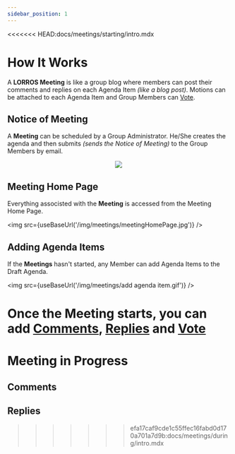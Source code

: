 ```yaml
---
sidebar_position: 1
---
```



<<<<<<< HEAD:docs/meetings/starting/intro.mdx
# How It Works

A **LORROS Meeting** is like a group blog where members can post their comments and replies on each Agenda Item _(like a blog post)_. Motions can be attached to each Agenda Item and Group Members can [Vote](../voting/intro).

## Notice of Meeting

A **Meeting** can be scheduled by a Group Administrator. He/She creates the agenda and then submits _(sends the Notice of Meeting)_ to the Group Members by email.

<center>
	<img src={useBaseUrl('/img/meetings/meetingNotice.jpg')} />
</center>

## Meeting Home Page

Everything associsted with the **Meeting** is accessed from the Meeting Home Page.

<img src={useBaseUrl('/img/meetings/meetingHomePage.jpg')} />

## Adding Agenda Items

If the **Meetings** hasn't started, any Member can add Agenda Items to the Draft Agenda.

<img src={useBaseUrl('/img/meetings/add agenda item.gif')} />

Once the **Meeting** starts, you can add [Comments](/docs/started/General%20Usage/intro#adding-comments), [Replies](/docs/started/General%20Usage/intro#adding-replies) and [Vote](/docs/meetings/voting/intro)
=======
# Meeting in Progress

## Comments

## Replies
>>>>>>> efa17caf9cde1c55ffec16fabd0d170a701a7d9b:docs/meetings/during/intro.mdx
